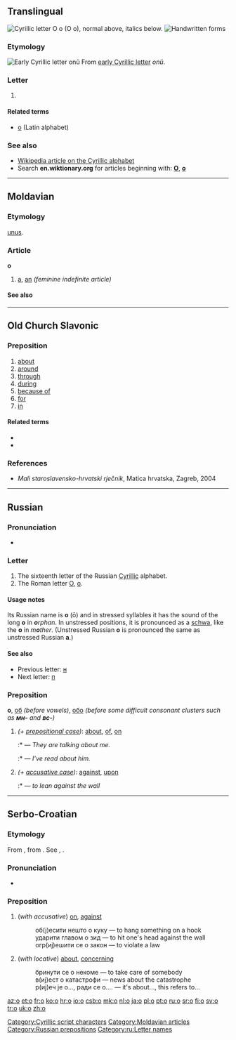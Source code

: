 {{Cyrillic character info|hex=43e|name=CYRILLIC SMALL LETTER O}}
{{also|Appendix:Variations of "o"}}
==Translingual==
[[Image:Cyrillic O.png|thumb|right|Cyrillic letter '''О о''' (''О о''), normal above, italics below.]]
[[File:16-Russian alphabet-О о.svg|thumb|Handwritten forms]]

===Etymology===
[[Image:Early Cyrillic letter Onu.png|Early Cyrillic letter ''onŭ'']]
From [[w:Early Cyrillic alphabet|early Cyrillic letter]] ''onŭ''.

===Letter===
{{infl|mul|letter|lower case||upper case|О}}

# {{non-gloss definition|Cyrillic small letter o}}

====Related terms====
* [[o]] (Latin alphabet)

===See also===
* [[w:Cyrillic alphabet|Wikipedia article on the Cyrillic alphabet]]
* Search '''en.wiktionary.org''' for articles beginning with: '''[http://en.wiktionary.org/w/index.php?title=Special%3AAllpages&from=%D0%9E&namespace=0 О]''', '''[http://en.wiktionary.org/w/index.php?title=Special%3AAllpages&from=%D0%BE&namespace=0 о]'''

[[Category:Cyrillic script characters]]

----

==Moldavian==

===Etymology===
{{etyl|la|mo}} [[unus]].

===Article===
'''о''' {{f}}

# [[a]], [[an]] ''(feminine indefinite article)''

====See also====
{{mo-indef-art}}

[[Category:Moldavian articles]]

----

==Old Church Slavonic==

===Preposition===
{{infl|cu|preposition|tr=o}}

# [[about]]
# [[around]]
# [[through]]
# [[during]]
# [[because of]]
# [[for]]
# [[in]]

====Related terms====
* {{l|cu|об}}
* {{l|cu|объ}}

===References===
* ''Mali staroslavensko-hrvatski rječnik'', Matica hrvatska, Zagreb, 2004

----

==Russian==

===Pronunciation===
* {{audio|Ru-о.ogg|Audio}}

===Letter===
{{infl|ru|letter|lower case||upper case|О}}

# The sixteenth letter of the Russian [[Cyrillic]] alphabet.
# The Roman letter [[O]], [[o]].

====Usage notes====
Its Russian name is '''о''' (ō) and in stressed syllables it has the sound of the long '''o''' in '''''o'''rphan''. In unstressed positions, it is pronounced as a [[schwa]], like the '''o''' in ''m'''o'''ther''. (Unstressed Russian '''о''' is pronounced the same as unstressed Russian '''а'''.)

====See also====
* Previous letter: [[н#Russian|н]]
* Next letter: [[п#Russian|п]]

===Preposition===
'''о''', [[об]] ''(before vowels)'', [[обо]] ''(before some difficult consonant clusters such as '''''мн-''''' and '''''вс-''''')''

# ''(+ [[prepositional case]])'': [[about]], [[of]], [[on]]
#:* {{Cyrl|Они́ [[говорить|говоря́т]] обо [[я#Russian|мне́]]}} — ''They are talking about me.''
#:* {{Cyrl|[[я|Я]] [[читать|чита́л]] о [[он|нём]]}} — ''I’ve read about him.''
# ''(+ [[accusative case]])'': [[against]], [[upon]]
#:* {{Cyrl|[[опираться|опира́ться]] о [[стена|сте́ну]]}} — ''to lean against the wall''

[[Category:Russian prepositions]]
[[Category:ru:Letter names]]

----

==Serbo-Croatian==

===Etymology===
From {{proto|Slavic|o||ob|lang=sh}}, from {{proto|Indo-European|h₃ebhi|lang=sh}}. See {{term|sc=Cyrl|о-|lang=sh}}, {{term|sc=Cyrl|об-|lang=sh}}.

===Pronunciation===
* {{IPA|/o/|lang=sh}}

===Preposition===
{{sh-preposition|c|o}}

# (''with accusative'') [[on]], [[against]]
#: об(ј)есити нешто о куку — to hang something on a hook
#: ударити главом о зид — to hit one's head against the wall
#: огр(иј)ешити се о закон — to violate a law
# (''with locative'') [[about]], [[concerning]]
#: бринути се о некоме — to take care of somebody
#: в(иј)ест о катастрофи — news about the catastrophe
#: р(иј)еч је о..., ради се о.... — it's about..., this refers to...

[[az:о]]
[[et:о]]
[[fr:о]]
[[ko:о]]
[[hr:о]]
[[io:о]]
[[csb:о]]
[[mk:о]]
[[nl:о]]
[[ja:о]]
[[pl:о]]
[[pt:о]]
[[ru:о]]
[[sr:о]]
[[fi:о]]
[[sv:о]]
[[tr:о]]
[[uk:о]]
[[zh:о]]